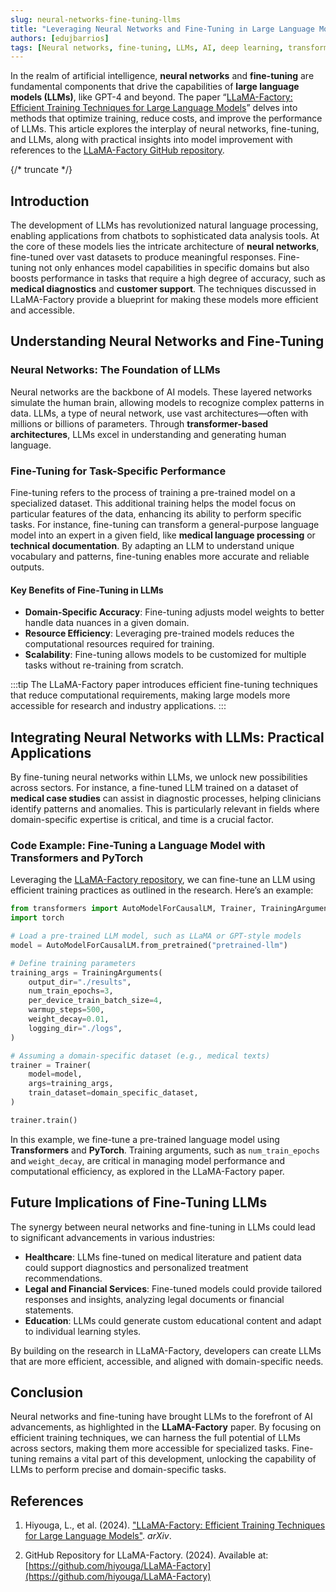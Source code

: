 ```yaml
---
slug: neural-networks-fine-tuning-llms
title: "Leveraging Neural Networks and Fine-Tuning in Large Language Models: A Synergy for Enhanced AI Capabilities"
authors: [edujbarrios]
tags: [Neural networks, fine-tuning, LLMs, AI, deep learning, transformers, Python]
---
```


In the realm of artificial intelligence, **neural networks** and **fine-tuning** are fundamental components that drive the capabilities of **large language models (LLMs)**, like GPT-4 and beyond. The paper “[LLaMA-Factory: Efficient Training Techniques for Large Language Models](https://arxiv.org/abs/2403.13372)” delves into methods that optimize training, reduce costs, and improve the performance of LLMs. This article explores the interplay of neural networks, fine-tuning, and LLMs, along with practical insights into model improvement with references to the [LLaMA-Factory GitHub repository](https://github.com/hiyouga/LLaMA-Factory).

{/* truncate */}

## Introduction

The development of LLMs has revolutionized natural language processing, enabling applications from chatbots to sophisticated data analysis tools. At the core of these models lies the intricate architecture of **neural networks**, fine-tuned over vast datasets to produce meaningful responses. Fine-tuning not only enhances model capabilities in specific domains but also boosts performance in tasks that require a high degree of accuracy, such as **medical diagnostics** and **customer support**. The techniques discussed in LLaMA-Factory provide a blueprint for making these models more efficient and accessible.

## Understanding Neural Networks and Fine-Tuning

### Neural Networks: The Foundation of LLMs

Neural networks are the backbone of AI models. These layered networks simulate the human brain, allowing models to recognize complex patterns in data. LLMs, a type of neural network, use vast architectures—often with millions or billions of parameters. Through **transformer-based architectures**, LLMs excel in understanding and generating human language.

### Fine-Tuning for Task-Specific Performance

Fine-tuning refers to the process of training a pre-trained model on a specialized dataset. This additional training helps the model focus on particular features of the data, enhancing its ability to perform specific tasks. For instance, fine-tuning can transform a general-purpose language model into an expert in a given field, like **medical language processing** or **technical documentation**. By adapting an LLM to understand unique vocabulary and patterns, fine-tuning enables more accurate and reliable outputs.

#### Key Benefits of Fine-Tuning in LLMs

- **Domain-Specific Accuracy**: Fine-tuning adjusts model weights to better handle data nuances in a given domain.
- **Resource Efficiency**: Leveraging pre-trained models reduces the computational resources required for training.
- **Scalability**: Fine-tuning allows models to be customized for multiple tasks without re-training from scratch.

:::tip
The LLaMA-Factory paper introduces efficient fine-tuning techniques that reduce computational requirements, making large models more accessible for research and industry applications.
:::

## Integrating Neural Networks with LLMs: Practical Applications

By fine-tuning neural networks within LLMs, we unlock new possibilities across sectors. For instance, a fine-tuned LLM trained on a dataset of **medical case studies** can assist in diagnostic processes, helping clinicians identify patterns and anomalies. This is particularly relevant in fields where domain-specific expertise is critical, and time is a crucial factor.

### Code Example: Fine-Tuning a Language Model with Transformers and PyTorch

Leveraging the [LLaMA-Factory repository](https://github.com/hiyouga/LLaMA-Factory), we can fine-tune an LLM using efficient training practices as outlined in the research. Here’s an example:

```python
from transformers import AutoModelForCausalLM, Trainer, TrainingArguments
import torch

# Load a pre-trained LLM model, such as LLaMA or GPT-style models
model = AutoModelForCausalLM.from_pretrained("pretrained-llm")

# Define training parameters
training_args = TrainingArguments(
    output_dir="./results",
    num_train_epochs=3,
    per_device_train_batch_size=4,
    warmup_steps=500,
    weight_decay=0.01,
    logging_dir="./logs",
)

# Assuming a domain-specific dataset (e.g., medical texts)
trainer = Trainer(
    model=model,
    args=training_args,
    train_dataset=domain_specific_dataset,
)

trainer.train()
```

In this example, we fine-tune a pre-trained language model using **Transformers** and **PyTorch**. Training arguments, such as `num_train_epochs` and `weight_decay`, are critical in managing model performance and computational efficiency, as explored in the LLaMA-Factory paper.

## Future Implications of Fine-Tuning LLMs

The synergy between neural networks and fine-tuning in LLMs could lead to significant advancements in various industries:

- **Healthcare**: LLMs fine-tuned on medical literature and patient data could support diagnostics and personalized treatment recommendations.
- **Legal and Financial Services**: Fine-tuned models could provide tailored responses and insights, analyzing legal documents or financial statements.
- **Education**: LLMs could generate custom educational content and adapt to individual learning styles.

By building on the research in LLaMA-Factory, developers can create LLMs that are more efficient, accessible, and aligned with domain-specific needs.

## Conclusion

Neural networks and fine-tuning have brought LLMs to the forefront of AI advancements, as highlighted in the **LLaMA-Factory** paper. By focusing on efficient training techniques, we can harness the full potential of LLMs across sectors, making them more accessible for specialized tasks. Fine-tuning remains a vital part of this development, unlocking the capability of LLMs to perform precise and domain-specific tasks.

## References

1. Hiyouga, L., et al. (2024). ["LLaMA-Factory: Efficient Training Techniques for Large Language Models"](https://arxiv.org/abs/2403.13372). *arXiv*.

2. GitHub Repository for LLaMA-Factory. (2024). Available at: [https://github.com/hiyouga/LLaMA-Factory](https://github.com/hiyouga/LLaMA-Factory)
